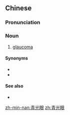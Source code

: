 ==Chinese==
{{zh-forms}}
{{wikipedia|lang=zh}}

===Pronunciation===
{{zh-pron
|m=qīngguāngyǎn
|c=ceng1 gwong1 ngaan5
|h=pfs=chhiâng-kông-ngién
|mn=zz,yl,tn,kh,tc:chheⁿ-kong-gán/qz,xm,lk,sx,tp,km,mg,hc:chhiⁿ-kong-gán
|w=1qin kuaan nge
|cat=n
}}

===Noun===
{{zh-noun}}

# {{lb|zh|diseases}} [[glaucoma]]

====Synonyms====
* {{zh-l|綠內障}}
* {{zh-l|青盲}}

====See also====
* {{zh-l|白內障}}

{{zh-cat|Ophthalmology}}

[[zh-min-nan:青光眼]]
[[zh:青光眼]]